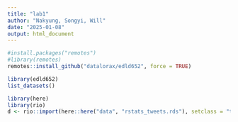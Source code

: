 ```yaml
---
title: "lab1"
author: "Nakyung, Songyi, Will"
date: "2025-01-08"
output: html_document
---
```

```r
#install.packages("remotes")
#library(remotes)
remotes::install_github("datalorax/edld652", force = TRUE)
```


```r
library(edld652)
list_datasets()
```

```r
library(here)
library(rio)
d <- rio::import(here::here("data", "rstats_tweets.rds"), setclass = "tbl_df")
```

